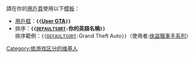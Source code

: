 {{Commonscat|Grand Theft Auto|俠盜獵車手系列}}
{{catmore|俠盜獵車手系列|《俠盜獵車手系列》}}
{{CategoryTOC}}
<br>請在你的[[Wikipedia:用戶頁|用戶頁]]使用以下[[Help:模板|模板]]：
* [[Wikipedia:用戶框|用戶框]]：'''<code>{{</code>[[Template:User_GTA|User GTA]]<code>}}</code>'''
* 排序：'''<code>{{[[Template:DEFAULTSORT|DEFAULTSORT]]:</code>你的英語名稱<code>}}</code>'''<br>排序範例：<code>{{[[Template:DEFAULTSORT|DEFAULTSORT]]:</code>Grand Theft Auto<code>}}</code>（使用者:[[俠盜獵車手系列|俠盜獵車手系列]]）
{{DEFAULTSORT:Grand Theft Auto}}
[[Category:依游戏区分的维基人|Category:依游戏区分的维基人]]